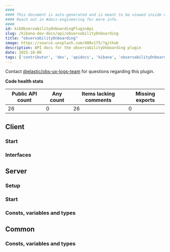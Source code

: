 ```yaml
---
####
#### This document is auto-generated and is meant to be viewed inside our experimental, new docs system.
#### Reach out in #docs-engineering for more info.
####
id: kibObservabilityOnboardingPluginApi
slug: /kibana-dev-docs/api/observabilityOnboarding
title: "observabilityOnboarding"
image: https://source.unsplash.com/400x175/?github
description: API docs for the observabilityOnboarding plugin
date: 2025-10-06
tags: ['contributor', 'dev', 'apidocs', 'kibana', 'observabilityOnboarding']
---
```




Contact [@elastic/obs-ux-logs-team](https://github.com/orgs/elastic/teams/obs-ux-logs-team) for questions regarding this plugin.

**Code health stats**

| Public API count  | Any count | Items lacking comments | Missing exports |
|-------------------|-----------|------------------------|-----------------|
| 26 | 0 | 26 | 0 |

## Client

### Start
<DocDefinitionList data={[observabilityOnboardingObj.client.start]}/>

### Interfaces
<DocDefinitionList data={observabilityOnboardingObj.client.interfaces}/>

## Server

### Setup
<DocDefinitionList data={[observabilityOnboardingObj.server.setup]}/>

### Start
<DocDefinitionList data={[observabilityOnboardingObj.server.start]}/>

### Consts, variables and types
<DocDefinitionList data={observabilityOnboardingObj.server.misc}/>

## Common

### Consts, variables and types
<DocDefinitionList data={observabilityOnboardingObj.common.misc}/>

